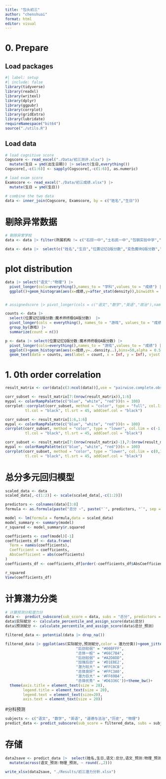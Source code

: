 ```yaml
---
title: "包头初三"
author: "chenshuai"
format: html
editor: visual
---
```


# 0. Prepare

## Load packages

```r
#| label: setup
#| include: false
library(tidyverse)
library(readxl)
library(writexl)
library(dplyr)
library(ggpubr)
library(corrplot)
library(gridExtra)
library(lubridate)
requireNamespace("bit64")
source("./utils.R")
```

## Load data

```r
# load cognitive score
Cogscore <- read_excel("./Data/初三测评.xlsx") |> 
  mutate(生日 = ymd(出生日期)) |> select(生日,everything())
Cogscore[,-c(1:6)] <- sapply(Cogscore[,-c(1:6)], as.numeric)

# load exam score
Examscore <- read_excel("./Data/初三成绩.xlsx") |> 
  mutate(生日 = ymd(生日)) 

# combine the two data
data <- inner_join(Cogscore, Examscore, by = c("姓名","生日")) 
```

# 剔除异常数据

```r
# 剔除异常学校
data <- data |> filter(所属机构 != c("石拐一中","土右民一中","包钢实验中学","包七中","包二十五中"))

data <- data |>  select(c("姓名","生日","位置记忆Q版分数","变色魔块Q版分数","图形折叠QA版分数","城市导航QA版分数","社交达人QA版分数","魔术师终极QA版分数","语文","数学","英语","道德与法治","历史","物理","总分")) 
```

# plot distribution

```r
data |> select("语文":"物理") |> 
  pivot_longer(cols=everything(),names_to = "学科",values_to = "成绩") |> 
  ggplot()+geom_histogram(aes(x=成绩,y=after_stat(density)),binwidth = 5,alpha = 0.5)+facet_wrap(~学科,scales = "free")+theme_minimal()


# assignedscore |> pivot_longer(cols = c("语文","数学","英语","政治"),names_to = "学科",values_to = "成绩") |> ggplot()+geom_histogram(aes(x=成绩,fill=学科),binwidth = 5,alpha = 0.5)+facet_wrap(~学科,scales = "free")

counts <- data |> 
  select(位置记忆Q版分数:魔术师终极QA版分数)  |> 
  pivot_longer(cols = everything(), names_to = "游戏", values_to = "成绩") |> drop_na() |>
  group_by(游戏) |> 
  summarize(count = n())

p <- data |> select(位置记忆Q版分数:魔术师终极QA版分数) |> 
  pivot_longer(cols=everything(),names_to = "游戏",values_to = "成绩") |> drop_na() |>
  ggplot()+geom_histogram(aes(x=成绩,y=..density..),bins=50,alpha = 0.5)+facet_wrap(~游戏,scales = "free")+
  geom_text(data = counts, aes(label = count, x = Inf, y = Inf), vjust = 1.5, hjust = 1.1, color = "black")+theme_minimal()


```

# 1. 0th order correlation

```r
result_matrix <- cor(data[c(3:ncol(data))],use = "pairwise.complete.obs")
```

```r
corr_subset <- result_matrix[7:(nrow(result_matrix)),1:6]
mypal <- colorRampPalette(c("blue", "white", "red"))(n = 100)
corrplot::corrplot(corr_subset, method = "color", type = "full", col.lim = c(-1,1),col = mypal,
         tl.col = "black", tl.srt = 45, addCoef.col = "black")
```

```r
corr_subset <- result_matrix[1:6,1:6]
mypal <- colorRampPalette(c("blue", "white", "red"))(n = 100)
corrplot(corr_subset, method = "color", type = "lower", col.lim = c(-1,1),col = mypal,
         tl.col = "black", tl.srt = 45, addCoef.col = "black")
```

```r
corr_subset <- result_matrix[7:(nrow(result_matrix)-1),7:(nrow(result_matrix)-1)]
mypal <- colorRampPalette(c("blue", "white", "red"))(n = 100)
corrplot(corr_subset, method = "color", type = "lower", col.lim = c(0,1),col = mypal,
         tl.col = "black", tl.srt = 45, addCoef.col = "black")
```

# 总分多元回归模型

```r
scaled_data <- data
scaled_data[,-c(1:2)] <- scale(scaled_data[,-c(1:2)])

predictors <- colnames(data)[3:8]
formula <- as.formula(paste("总分 ~", paste("`", predictors, "`", sep = "", collapse = " + ")))

model <- lm(formula = formula,data = scaled_data)
model_summary <- summary(model)
r_squared <- model_summary$r.squared

coefficients <- coef(model)[-1]
coefficients_df <- data.frame(
  Term = names(coefficients),
  Coefficient = coefficients,
  AbsCoefficient = abs(coefficients)
)
coefficients_df <- coefficients_df[order(-coefficients_df$AbsCoefficient), ]

r_squared
View(coefficients_df)
```


# 计算潜力分类

```r
# 计算预测分和潜力分
data <-  predict_subscore(sub_score = data, subs = "总分", predictors = predictors)
data$实际赋分 <- calculate_percentile_and_assign_score(data$总分)
data$预测赋分 <- calculate_percentile_and_assign_score(data$总分_预测)

filtered_data <- potential(data |> drop_na())

filtered_data |> ggplot(aes(实际赋分,预测赋分,color = 潜力分类))+geom_jitter(size=2,alpha=.5,width=1,height =1)+geom_abline(intercept = 0,slope = 1)+scale_color_manual(values = c("亟待提升" = "#008080",                                                                                                                                      "后劲不足" = "#6699CC",
                                "后劲较弱" = "#00BFFF",
                                "总体一般" = "#66C7B4", 
                                "后劲较弱" = "#A2D8DD",
                                "加强后劲" = '#D1E8E2',
                                "潜力较大" = '#FFC0CB',
                                "总体良好" = '#FFC3A0',
                                "潜力巨大" = '#FF69B4',
                                "总体优秀" = '#D6336C'))+theme_bw()+
  theme(axis.title = element_text(size = 28),
        legend.title = element_text(size = 20),
        legend.text = element_text(size=20),
        axis.text = element_text(size = 20))
```

#分科预测

```r
subjects <- c("语文", "数学", "英语", "道德与法治","历史", "物理")
predict_data <- predict_subscore(sub_score = filtered_data, subs = subjects, predictors = predictors)

```

# 存储

```r
data2save <- predict_data |>  select(姓名,生日,语文:总分,语文_预测:物理_预测,总分_预测,潜力分类) |>
  mutate(across(语文_预测:物理_预测, ~ round(.,2))) 

write_xlsx(data2save, "./Results/初三潜力分析.xlsx")


```

